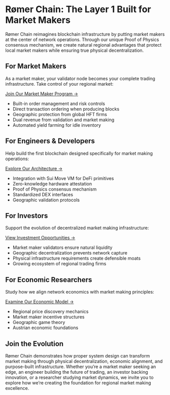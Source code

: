 # Rømer Chain: The Layer 1 Built for Market Makers

Rømer Chain reimagines blockchain infrastructure by putting market makers at the center of network operations. Through our unique Proof of Physics consensus mechanism, we create natural regional advantages that protect local market makers while ensuring true physical decentralization.

## For Market Makers

As a market maker, your validator node becomes your complete trading infrastructure. Take control of your regional market:

[Join Our Market Maker Program →](./market-makers/index.qmd)

- Built-in order management and risk controls
- Direct transaction ordering when producing blocks
- Geographic protection from global HFT firms
- Dual revenue from validation and market making
- Automated yield farming for idle inventory

## For Engineers & Developers

Help build the first blockchain designed specifically for market making operations:

[Explore Our Architecture →](./technical/index.qmd)

- Integration with Sui Move VM for DeFi primitives
- Zero-knowledge hardware attestation
- Proof of Physics consensus mechanism
- Standardized DEX interfaces
- Geographic validation protocols

## For Investors

Support the evolution of decentralized market making infrastructure:

[View Investment Opportunities →](./pitch/index.qmd)

- Market maker validators ensure natural liquidity
- Geographic decentralization prevents network capture
- Physical infrastructure requirements create defensible moats
- Growing ecosystem of regional trading firms

## For Economic Researchers

Study how we align network economics with market making principles:

[Examine Our Economic Model →](./economics/index.qmd)

- Regional price discovery mechanics
- Market maker incentive structures
- Geographic game theory
- Austrian economic foundations

## Join the Evolution

Rømer Chain demonstrates how proper system design can transform market making through physical decentralization, economic alignment, and purpose-built infrastructure. Whether you're a market maker seeking an edge, an engineer building the future of trading, an investor backing innovation, or a researcher studying market dynamics, we invite you to explore how we're creating the foundation for regional market making excellence.